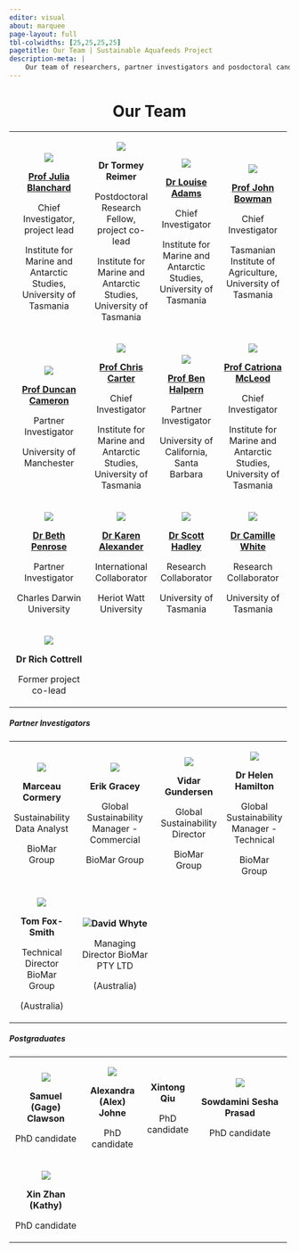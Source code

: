 ```yaml
---
editor: visual
about: marquee
page-layout: full
tbl-colwidths: [25,25,25,25]
pagetitle: Our Team | Sustainable Aquafeeds Project
description-meta: |
    Our team of researchers, partner investigators and posdoctoral candidates. 
---
```


# Our Team {style="text-align: center;"}

+:--------------------------------------------------------------------------------------:+:----------------------------------------------------------------------:+:----------------------------------------------------------------------:+:-------------------------------------------------------------------------:+
| ![](photos/People/Julia-Blanchard-w-SRL.jpeg)                                          | ![](photos/People\Tormey-pic.jpg)                                      | ![](photos/People/Louise-Adams.jpeg)                                   | ![](photos/People/John%20photo%202019.jpeg)                               |
|                                                                                        |                                                                        |                                                                        |                                                                           |
| [**Prof Julia Blanchard**](https://discover.utas.edu.au/Julia.Blanchard)               | **Dr Tormey Reimer**                                                   | [**Dr Louise Adams**](https://discover.utas.edu.au/Louise.Adams/about) | [**Prof John Bowman**](https://discover.utas.edu.au/John.Bowman)          |
|                                                                                        |                                                                        |                                                                        |                                                                           |
| Chief Investigator, project lead                                                       | Postdoctoral Research Fellow, project co-lead                          | Chief Investigator                                                     | Chief Investigator                                                        |
|                                                                                        |                                                                        |                                                                        |                                                                           |
| Institute for Marine and Antarctic Studies, University of Tasmania                     | Institute for Marine and Antarctic Studies, University of Tasmania     | Institute for Marine and Antarctic Studies, University of Tasmania     | Tasmanian Institute of Agriculture, University of Tasmania                |
+----------------------------------------------------------------------------------------+------------------------------------------------------------------------+------------------------------------------------------------------------+---------------------------------------------------------------------------+
| ![](photos/People/dunc_Cam.jpeg)                                                       | ![](photos/People/chris-carter.jpeg)                                   | ![](photos/People/Ben5.jpeg)                                           | ![](photos/People/Catriona%20Website%20shot.jpeg)                         |
|                                                                                        |                                                                        |                                                                        |                                                                           |
| [**Prof Duncan Cameron**](https://research.manchester.ac.uk/en/persons/duncan-cameron) | [**Prof Chris Carter**](https://discover.utas.edu.au/Chris.Carter)     | [**Prof Ben Halpern**](https://bren.ucsb.edu/people/ben-halpern)       | [**Prof Catriona McLeod**](https://discover.utas.edu.au/Catriona.Macleod) |
|                                                                                        |                                                                        |                                                                        |                                                                           |
| Partner Investigator                                                                   | Chief Investigator                                                     | Partner Investigator                                                   | Chief Investigator                                                        |
|                                                                                        |                                                                        |                                                                        |                                                                           |
| University of Manchester                                                               | Institute for Marine and Antarctic Studies, University of Tasmania     | University of California, Santa Barbara                                | Institute for Marine and Antarctic Studies, University of Tasmania        |
+----------------------------------------------------------------------------------------+------------------------------------------------------------------------+------------------------------------------------------------------------+---------------------------------------------------------------------------+
| ![](photos/People/Beth%20Penrose.jpeg)                                                 | ![](photos/People/Karen%20October%2023.jpeg)                           | ![](photos/People/IMG_9947.jpeg)                                       | ![](photos/People\camille_small.jpg)                                      |
|                                                                                        |                                                                        |                                                                        |                                                                           |
| [**Dr Beth Penrose**](https://discover.utas.edu.au/Beth.Penrose)                       | [**Dr Karen Alexander**](https://discover.utas.edu.au/Karen.Alexander) | [**Dr Scott Hadley**](https://discover.utas.edu.au/s.hadley)           | [**Dr Camille White**](https://discover.utas.edu.au/camille.white)        |
|                                                                                        |                                                                        |                                                                        |                                                                           |
| Partner Investigator                                                                   | International Collaborator                                             | Research Collaborator                                                  | Research Collaborator                                                     |
|                                                                                        |                                                                        |                                                                        |                                                                           |
| Charles Darwin University                                                              | Heriot Watt University                                                 | University of Tasmania                                                 | University of Tasmania                                                    |
+----------------------------------------------------------------------------------------+------------------------------------------------------------------------+------------------------------------------------------------------------+---------------------------------------------------------------------------+
| ![](photos/People/2022-05-07%2010.38.19.jpeg)                                          |                                                                        |                                                                        |                                                                           |
|                                                                                        |                                                                        |                                                                        |                                                                           |
| **Dr Rich Cottrell**                                                                   |                                                                        |                                                                        |                                                                           |
|                                                                                        |                                                                        |                                                                        |                                                                           |
| Former project co-lead                                                                 |                                                                        |                                                                        |                                                                           |
+----------------------------------------------------------------------------------------+------------------------------------------------------------------------+------------------------------------------------------------------------+---------------------------------------------------------------------------+

##### Partner Investigators

+:---------------------------------------:+:-------------------------------------------------------------:+:----------------------------------------------:+:-----------------------------------------:+
| ![](photos/People/Marceau_biomar.jpeg)  | ![](photos/People/Erik%20Gracey%20Profile%20Picture%202.jpeg) | ![](photos/People/Vidar_Gundersen_biomar.jpeg) | ![](photos/People/Helen_biomar.jpeg)      |
|                                         |                                                               |                                                |                                           |
| **Marceau Cormery**                     | **Erik Gracey**                                               | **Vidar Gundersen**                            | **Dr Helen Hamilton**                     |
|                                         |                                                               |                                                |                                           |
| Sustainability Data Analyst             | Global Sustainability Manager - Commercial                    | Global Sustainability Director                 | Global Sustainability Manager - Technical |
|                                         |                                                               |                                                |                                           |
| BioMar Group                            | BioMar Group                                                  | BioMar Group                                   | BioMar Group                              |
+-----------------------------------------+---------------------------------------------------------------+------------------------------------------------+-------------------------------------------+
| ![](photos/People/TomFox-Smith_bw.jpeg) | ![](photos/People/David_Whyte_Biomar.jpeg)**David Whyte**     |                                                |                                           |
|                                         |                                                               |                                                |                                           |
| **Tom Fox-Smith**                       | Managing Director BioMar PTY LTD                              |                                                |                                           |
|                                         |                                                               |                                                |                                           |
| Technical Director BioMar Group         | (Australia)                                                   |                                                |                                           |
|                                         |                                                               |                                                |                                           |
| (Australia)                             |                                                               |                                                |                                           |
+-----------------------------------------+---------------------------------------------------------------+------------------------------------------------+-------------------------------------------+

##### Postgraduates

+:-------------------------------------:+:------------------------------:+:---------------:+:-------------------------------------------------:+
| ![](photos/People/gage_headshot.jpeg) | ![](photos/People/AJohne.jpeg) | **Xintong Qiu** | ![](photos/People/Inspiring_women_2022_0370.jpeg) |
|                                       |                                |                 |                                                   |
| **Samuel (Gage) Clawson**             | **Alexandra (Alex) Johne**     | PhD candidate   | **Sowdamini Sesha Prasad**                        |
|                                       |                                |                 |                                                   |
| PhD candidate                         | PhD candidate                  |                 | PhD candidate                                     |
+---------------------------------------+--------------------------------+-----------------+---------------------------------------------------+
| ![](photos/People/Xin%20Zhan.jpeg)    |                                |                 |                                                   |
|                                       |                                |                 |                                                   |
| **Xin Zhan (Kathy)**                  |                                |                 |                                                   |
|                                       |                                |                 |                                                   |
| PhD candidate                         |                                |                 |                                                   |
+---------------------------------------+--------------------------------+-----------------+---------------------------------------------------+
